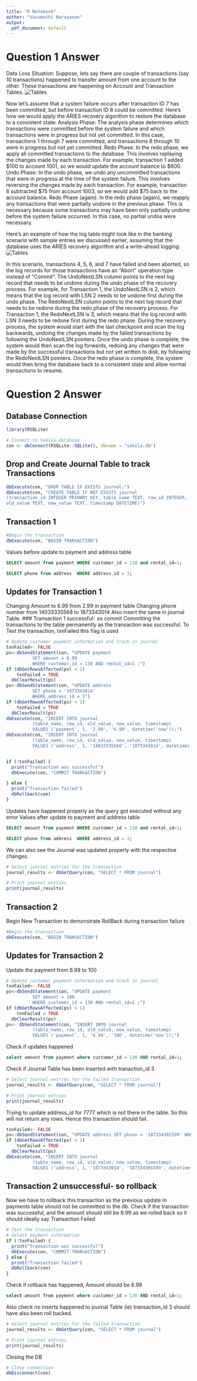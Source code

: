 ---
title: "R Notebook"
author: "Vasumathi Narayanan"
output:
  pdf_document: default
---

# Question 1 Answer

Data Loss Situation: Suppose, lets say there are couple of transactions (say 10 transactions) happened to  transfer amount from one account to the other. These transactions are happening on Account and Transaction Tables.
![Tables](table.png)

Now let's assume that a system failure occurs after transaction ID 7 has been committed,
but before transaction ID 8 could be committed.
Here's how we would apply the ARIES recovery algorithm to restore the database to a consistent state:
Analysis Phase:
The analysis phase determines which transactions were committed before the system failure and which transactions were in progress but not yet committed. In this case, transactions 1 through 7 were committed, and transactions 8 through 10 were in progress but not yet committed.
Redo Phase:
In the redo phase, we apply all committed transactions to the database. This involves replaying the changes made by each transaction. For example, transaction 1 added $100 to account 1001, so we would update the account balance to $600.
Undo Phase:
In the undo phase, we undo any uncommitted transactions that were in progress at the time of the system failure. This involves reversing the changes made by each transaction. For example, transaction 8 subtracted $75 from account 1003, so we would add $75 back to the account balance.
Redo Phase (again):
In the redo phase (again), we reapply any transactions that were partially undone in the previous phase. This is necessary because some transactions may have been only partially undone before the system failure occurred. In this case, no partial undos were necessary.

Here's an example of how the log table might look like in the banking scenario with sample entries we discussed earlier, assuming that the database uses the ARIES recovery algorithm and a write-ahead logging:
![Tables](table2.png)

In this scenario, transactions 4, 5, 6, and 7 have failed and been aborted, so the log records for those transactions have an "Abort" operation type instead of "Commit". The UndoNextLSN column points to the next log record that needs to be undone during the undo phase of the recovery process.
For example, for Transaction 1, the UndoNextLSN is 2, which means that the log record with LSN 2 needs to be undone first during the undo phase. The RedoNextLSN column points to the next log record that needs to be redone during the redo phase of the recovery process. For Transaction 1, the RedoNextLSN is 3, which means that the log record with LSN 3 needs to be redone first during the redo phase.
During the recovery process, the system would start with the last checkpoint and scan the log backwards, undoing the changes made by the failed transactions by following the UndoNextLSN pointers. Once the undo phase is complete, the system would then scan the log forwards, redoing any changes that were made by the successful transactions but not yet written to disk, by following the RedoNextLSN pointers. Once the redo phase is complete, the system would then bring the database back to a consistent state and allow normal transactions to resume.

# Question 2 Answer

## Database Connection
```{r}
library(RSQLite)

# Connect to Sakila database
con <- dbConnect(RSQLite::SQLite(), dbname = "sakila.db")
```

## Drop and Create Journal Table to track Transactions
```{r}
dbExecute(con, "DROP TABLE IF EXISTS journal;")
dbExecute(con, "CREATE TABLE IF NOT EXISTS journal 
(transaction_id INTEGER PRIMARY KEY, table_name TEXT, row_id INTEGER, 
old_value TEXT, new_value TEXT, timestamp DATETIME)")

```
## Transaction 1
```{r}
#Begin the transaction
dbExecute(con, "BEGIN TRANSACTION")
```
Values before update to payment and address table
```{sql, connection=con}
SELECT amount from payment WHERE customer_id = 130 and rental_id=1;
```
```{sql, connection=con}
SELECT phone from address  WHERE address_id = 3;
```
## Updates for Transaction 1
Changing Amount to 6.99 from 2.99 in payment table
Changing phone number from 14033335568 to 1873343014
Also insert the same in journal Table. 
### Transaction 1 successful- so commit
Committing the transactions to the table permanently as the transaction was successful.
To Test the transaction, txnFailed this flag is used
```{r}
# Update customer payment information and track in journal
txnFailed<- FALSE
ps<-dbSendStatement(con, "UPDATE payment 
          SET amount = 6.99 
          WHERE customer_id = 130 AND rental_id=1 ;")
if (dbGetRowsAffected(ps) < 1)
    txnFailed = TRUE
  dbClearResult(ps)
ps<-dbSendStatement(con, "UPDATE address 
          SET phone = '1873343014' 
          WHERE address_id = 3")
if (dbGetRowsAffected(ps) < 1)
    txnFailed = TRUE
  dbClearResult(ps)
dbExecute(con, "INSERT INTO journal 
          (table_name, row_id, old_value, new_value, timestamp) 
          VALUES ('payment', 1, '2.99', '6.99', datetime('now'));")
dbExecute(con, "INSERT INTO journal 
          (table_name, row_id, old_value, new_value, timestamp) 
          VALUES ('address', 1, '14033335568', '1873343014', datetime('now'));")


if (!txnFailed) {
  print("Transaction was successful")
  dbExecute(con, "COMMIT TRANSACTION")

} else {
  print("Transaction failed")
  dbRollback(con)
}

```
Updates have happened properly as the query got executed without any error
Values after update to payment and address table
```{sql, connection=con}
SELECT amount from payment WHERE customer_id = 130 and rental_id=1;
```
```{sql, connection=con}
SELECT phone from address  WHERE address_id = 3;
```

We can also see the Journal was updated 
properly with the respective changes.
```{r}
# Select journal entries for the transaction
journal_results <- dbGetQuery(con, "SELECT * FROM journal")

# Print journal entries
print(journal_results)

```
## Transaction 2

Begin New Transaction to demonstrate RollBack during transaction failure
```{r}
#Begin the transaction
dbExecute(con, "BEGIN TRANSACTION")
```
## Updates for Transaction 2 
Update the payment from 6.99 to 100
```{r}
# Update customer payment information and track in journal
txnFailed<- FALSE
ps<-dbSendStatement(con, "UPDATE payment 
          SET amount = 100
          WHERE customer_id = 130 AND rental_id=1 ;")
if (dbGetRowsAffected(ps) < 1)
    txnFailed = TRUE
  dbClearResult(ps)
ps<- dbSendStatement(con, "INSERT INTO journal 
          (table_name, row_id, old_value, new_value, timestamp) 
          VALUES ('payment', 1, '6.99', '100', datetime('now'));")

```
Check if updates happened
```{sql, connection=con}
select amount from payment where customer_id = 130 AND rental_id=1;
```
Check if Journal Table has been inserted with tranaction_id 3
```{r}
# Select journal entries for the failed transaction
journal_results <- dbGetQuery(con, "SELECT * FROM journal")

# Print journal entries
print(journal_results)

```

Trying to update address_id for 7777 which is not there in the table. So this will not return any rows. 
Hence this transaction should fail.
```{r comment= "commets" }
txnFailed<- FALSE
ps<-dbSendStatement(con, "UPDATE address SET phone = '187334301599' WHERE address_id = 7777")
if (dbGetRowsAffected(ps) < 1)
    txnFailed = TRUE
  dbClearResult(ps)
dbExecute(con, "INSERT INTO journal 
          (table_name, row_id, old_value, new_value, timestamp) 
          VALUES ('address', 1, '1873343014', '187334301599', datetime('now'));")
```


## Transaction 2 unsuccessful- so rollback

Now we have to rollback this transaction as the previous update 
in payments table should not be committed to the db.
Check if the transaction was successful, and the amount should still be 6.99 
as we rolled back so it should ideally say Transaction Failed
```{r}
# Test the transaction
# Select payment information
if (!txnFailed) {
  print("Transaction was successful")
  dbExecute(con, "COMMIT TRANSACTION")
} else {
  print("Transaction failed")
  dbRollback(con)
}

```
Check if rollback has happened, Amount should be 6.99
```{sql, connection=con}
select amount from payment where customer_id = 130 AND rental_id=1;
```
Also check no inserts happened to journal Table (ie)
transaction_id 3 should have also been roll backed.
```{r}
# Select journal entries for the failed transaction
journal_results <- dbGetQuery(con, "SELECT * FROM journal")

# Print journal entries
print(journal_results)

```
Closing the DB
```{r}
# Close connection
dbDisconnect(con)
```